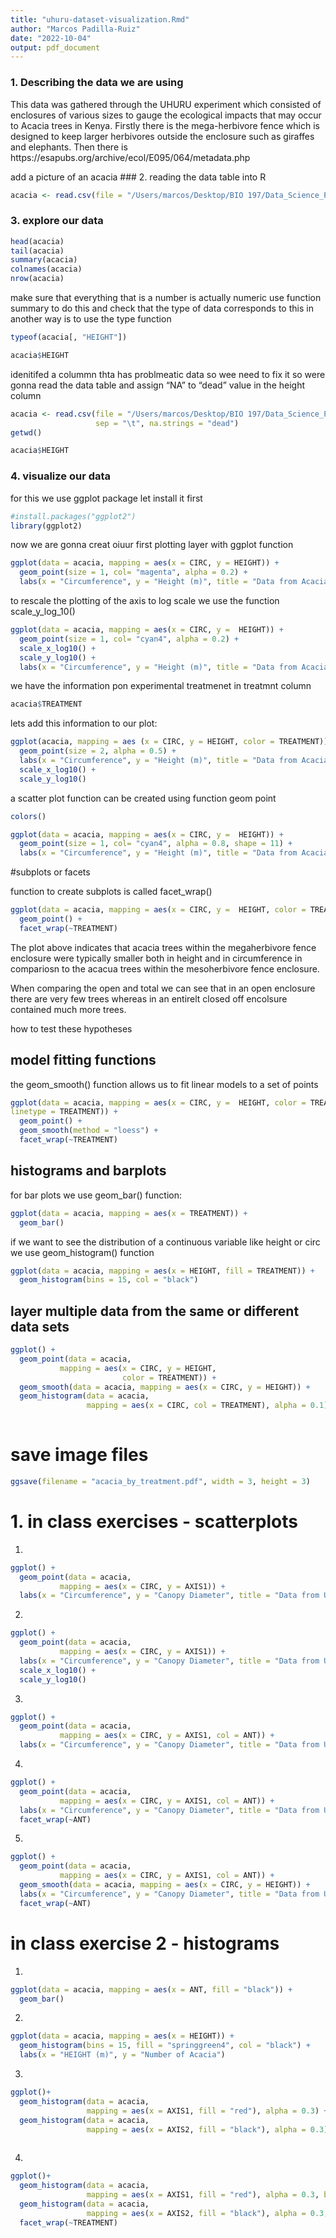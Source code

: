 ```yaml
---
title: "uhuru-dataset-visualization.Rmd"
author: "Marcos Padilla-Ruiz"
date: "2022-10-04"
output: pdf_document
---
```



### 1. Describing the data we are using
This data was gathered through the UHURU experiment which consisted of enclosures of various sizes to gauge the ecological impacts that may occur to Acacia trees in Kenya. Firstly there is the mega-herbivore fence which is designed to keep larger herbivores outside the enclosure such as giraffes and elephants. Then there is 
https://esapubs.org/archive/ecol/E095/064/metadata.php 





add a picture of an acacia
### 2. reading the data table into R


```r
acacia <- read.csv(file = "/Users/marcos/Desktop/BIO 197/Data_Science_Project/raw_data/ACACIA_DREPANOLOBIUM_SURVEY (1).txt", sep = "\t")
```

### 3. explore our data

```r
head(acacia) 
tail(acacia)
summary(acacia)
colnames(acacia)
nrow(acacia)
```

make sure that everything that  is a number is actually numeric
use function summary to do this and check that the type of data corresponds to this
in another way is to use the type function

```r
typeof(acacia[, "HEIGHT"])

acacia$HEIGHT

```

idenitifed a colummn thta has problmeatic data so wee need to fix it so were gonna read the data table and assign "NA" to "dead" value in the height column


```r
acacia <- read.csv(file = "/Users/marcos/Desktop/BIO 197/Data_Science_Project/raw_data/ACACIA_DREPANOLOBIUM_SURVEY (1).txt", 
                   sep = "\t", na.strings = "dead")
getwd()
```




```r
acacia$HEIGHT
```

### 4. visualize our data

for this we use ggplot package
let install it first


```r
#install.packages("ggplot2")
library(ggplot2)
```


now we are gonna creat oiuur first  plotting layer with ggplot function

```r
ggplot(data = acacia, mapping = aes(x = CIRC, y = HEIGHT)) + 
  geom_point(size = 1, col= "magenta", alpha = 0.2) +
  labs(x = "Circumference", y = "Height (m)", title = "Data from Acacia Survey")
```

to rescale the plotting of the axis to log scale we use the function scale_y_log_10()

```r
ggplot(data = acacia, mapping = aes(x = CIRC, y =  HEIGHT)) +
  geom_point(size = 1, col= "cyan4", alpha = 0.2) +
  scale_x_log10() +
  scale_y_log10() +
  labs(x = "Circumference", y = "Height (m)", title = "Data from Acacia Survey")
```

we have the information pon experimental treatmenet in treatmnt column

```r
acacia$TREATMENT
```

lets add this information to our plot:

```r
ggplot(acacia, mapping = aes (x = CIRC, y = HEIGHT, color = TREATMENT)) +
  geom_point(size = 2, alpha = 0.5) +
  labs(x = "Circumference", y = "Height (m)", title = "Data from Acacia Survey") +
  scale_x_log10() +
  scale_y_log10() 
```

a scatter plot function can be created using function geom point

```r
colors()
```



```r
ggplot(data = acacia, mapping = aes(x = CIRC, y =  HEIGHT)) +
  geom_point(size = 1, col= "cyan4", alpha = 0.8, shape = 11) +
  labs(x = "Circumference", y = "Height (m)", title = "Data from Acacia Survey")
```


#subplots or facets

function to create subplots is called facet_wrap()

```r
ggplot(data = acacia, mapping = aes(x = CIRC, y =  HEIGHT, color = TREATMENT)) +
  geom_point() +
  facet_wrap(~TREATMENT)
```

The plot above indicates that acacia trees within the megaherbivore fence enclosure were typically smaller both in height and in circumference in compariosn to the acacua trees within the mesoherbivore fence enclosure.

When comparing the open and total we can see that in an open enclosure there are very few trees whereas in an entirelt closed off encolsure contained much more trees.



how to test these hypotheses

## model fitting functions

the geom_smooth() function allows us to fit linear models to a set of points


```r
ggplot(data = acacia, mapping = aes(x = CIRC, y =  HEIGHT, color = TREATMENT,
linetype = TREATMENT)) +
  geom_point() +
  geom_smooth(method = "loess") +
  facet_wrap(~TREATMENT)
```


## histograms and barplots

for bar plots we use geom_bar() function:

```r
ggplot(data = acacia, mapping = aes(x = TREATMENT)) +
  geom_bar()
```

if we want to see the distribution of a continuous variable like height or circ we use geom_histogram() function

```r
ggplot(data = acacia, mapping = aes(x = HEIGHT, fill = TREATMENT)) +
  geom_histogram(bins = 15, col = "black")
```


## layer multiple data from the same or different data sets


```r
ggplot() +
  geom_point(data = acacia,
           mapping = aes(x = CIRC, y = HEIGHT,
                         color = TREATMENT)) +
  geom_smooth(data = acacia, mapping = aes(x = CIRC, y = HEIGHT)) +
  geom_histogram(data = acacia,
                 mapping = aes(x = CIRC, col = TREATMENT), alpha = 0.1)
  
```


# save image files

```r
ggsave(filename = "acacia_by_treatment.pdf", width = 3, height = 3)
```



# 1. in class exercises - scatterplots

1.
```r
ggplot() +
  geom_point(data = acacia,
           mapping = aes(x = CIRC, y = AXIS1)) +
  labs(x = "Circumference", y = "Canopy Diameter", title = "Data from UHURU Acacia Survey")
```

2.
```r
ggplot() +
  geom_point(data = acacia,
           mapping = aes(x = CIRC, y = AXIS1)) +
  labs(x = "Circumference", y = "Canopy Diameter", title = "Data from UHURU Acacia Survey") +
  scale_x_log10() +
  scale_y_log10()
```

3.
```r
ggplot() +
  geom_point(data = acacia,
           mapping = aes(x = CIRC, y = AXIS1, col = ANT)) +
  labs(x = "Circumference", y = "Canopy Diameter", title = "Data from UHURU Acacia Survey")
```

4.
```r
ggplot() +
  geom_point(data = acacia,
           mapping = aes(x = CIRC, y = AXIS1, col = ANT)) +
  labs(x = "Circumference", y = "Canopy Diameter", title = "Data from UHURU Acacia Survey") +
  facet_wrap(~ANT)
```

5.
```r
ggplot() +
  geom_point(data = acacia,
           mapping = aes(x = CIRC, y = AXIS1, col = ANT)) +
  geom_smooth(data = acacia, mapping = aes(x = CIRC, y = HEIGHT)) +
  labs(x = "Circumference", y = "Canopy Diameter", title = "Data from UHURU Acacia Survey") +
  facet_wrap(~ANT)
```


# in class exercise 2 - histograms

1.
```r
ggplot(data = acacia, mapping = aes(x = ANT, fill = "black")) +
  geom_bar()
```

2. 
```r
ggplot(data = acacia, mapping = aes(x = HEIGHT)) +
  geom_histogram(bins = 15, fill = "springgreen4", col = "black") +
  labs(x = "HEIGHT (m)", y = "Number of Acacia")
```

3.
```r
ggplot()+
  geom_histogram(data = acacia,
                 mapping = aes(x = AXIS1, fill = "red"), alpha = 0.3) +
  geom_histogram(data = acacia,
                 mapping = aes(x = AXIS2, fill = "black"), alpha = 0.3) 
  
```

4. 
```r
ggplot()+
  geom_histogram(data = acacia,
                 mapping = aes(x = AXIS1, fill = "red"), alpha = 0.3, bins = 10) +
  geom_histogram(data = acacia,
                 mapping = aes(x = AXIS2, fill = "black"), alpha = 0.3, bins = 10) +
  facet_wrap(~TREATMENT)
  
```











